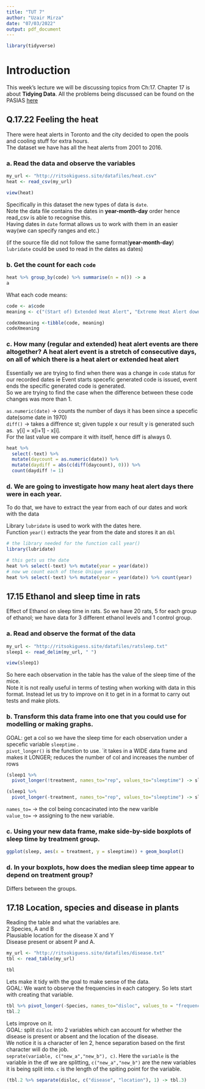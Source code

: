 ```yaml
---
title: "TUT 7"
author: "Uzair Mirza"
date: "07/03/2022"
output: pdf_document
---
```


```r
library(tidyverse)
```

# Introduction
This week's lecture we will be discussing topics from Ch:17. Chapter 17 is about **Tidying Data**. All the problems being discussed can be found on the PASIAS [here](https://ritsokiguess.site/pasias/)


## Q.17.22 Feeling the heat
There were heat alerts in Toronto and the city decided to open the pools and cooling stuff for extra hours. \
The dataset we have has all the heat alerts from 2001 to 2016. \

### a. Read the data and observe the variables
```r
my_url <- "http://ritsokiguess.site/datafiles/heat.csv"
heat <- read_csv(my_url)

view(heat)
```
Specifically in this dataset the new types of data is `date`. \
Note the data file contains the dates in **year-month-day** order hence read_csv is able to recognise this. \
Having dates in `date` format allows us to work with them in an easier way(we can  specify ranges and etc.) \

(if the source file did not follow the same format(**year-month-day**) `lubridate` could be used to read in the dates as dates) \

### b. Get the count for each `code`
```r
heat %>% group_by(code) %>% summarise(n = n()) -> a
a
```

What each code means:
```r
code <- a$code
meaning <- c("(Start of) Extended Heat Alert", "Extreme Heat Alert downgraded to Heat Alert", "Extended Heat Alert continues", "(Start of) Heat Alert", "Heat Alert continues", "Heat Alert upgraded to Extended Heat Alert")

codeXmeaning <-tibble(code, meaning)
codeXmeaning
```

### c. How many (regular and extended) heat alert events are there altogether? A heat alert event is a stretch of consecutive days, on all of which there is a heat alert or extended heat alert
Essentially we are trying to find when there was a change in `code` status for our recorded dates ie Event starts specefic generated code is issued, event ends the specific generated code is generated. \
So we are trying to find the case when the difference between these code changes was more than 1. \

`as.numeric(date)` -> counts the number of days it has been since a specefic date(some date in 1970) \
`diff()` -> takes a diffrence st; given tupple x our result y is generated such as. \ y[i] = x[i+1] - x[i]. \
For the last value we compare it with itself, hence diff is always 0.
```r
heat %>%
  select(-text) %>%
  mutate(daycount = as.numeric(date)) %>%
  mutate(daydiff = abs(c(diff(daycount), 0))) %>%
  count(daydiff != 1)
```

### d. We are going to investigate how many heat alert days there were in each year.
To do that, we have to extract the year from each of our dates and work with the data \

Library `lubridate` is used to work with the dates here. \
Function `year()` extracts the year from the date and stores it an  `dbl` \

```r
# the library needed for the function call year()
library(lubridate)

# this gets us the date
heat %>% select(-text) %>% mutate(year = year(date))
# now we count each of these Unique years
heat %>% select(-text) %>% mutate(year = year(date)) %>% count(year)
```


## 17.15 Ethanol and sleep time in rats
Effect of Ethanol on sleep time in rats. So we have 20 rats, 5 for each group of ethanol; we have data for 3 different ethanol levels and 1 control group.

### a. Read and observe the format of the data
```r
my_url <- "http://ritsokiguess.site/datafiles/ratsleep.txt"
sleep1 <- read_delim(my_url, " ")

view(sleep1)

```

So here each observation in the table has the value of the sleep time of the mice. \
Note it is not really useful in terms of testing when working with data in this format. Instead let us try to improve on it to get in in a format to carry out tests and make plots.

### b. Transform this data frame into one that you could use for modelling or making graphs.
GOAL: get a col so we have the sleep time for each observation under a specefic variable `sleeptime` . \
`pivot_longer()` is the function to use. `it takes in a WIDE data frame and makes it LONGER; reduces the number of col and increases the number of rows

```r
(sleep1 %>% 
  pivot_longer(!treatment, names_to="rep", values_to="sleeptime") -> sleep)

(sleep1 %>% 
  pivot_longer(-treatment, names_to="rep", values_to="sleeptime") -> sleep)
```
`names_to= ` -> the col being concacinated into the new varible \
`value_to=` -> assigning to the new variable. \

### c. Using your new data frame, make side-by-side boxplots of sleep time by treatment group.
```r
ggplot(sleep, aes(x = treatment, y = sleeptime)) + geom_boxplot()
```

### d. In your boxplots, how does the median sleep time appear to depend on treatment group?
Differs between the groups. \


## 17.18 Location, species and disease in plants
Reading the table and what the variables are.\
2 Species, A and B \
Plausiable location for the disease X and Y \
Disease present or absent  P and A. \
```r
my_url <- "http://ritsokiguess.site/datafiles/disease.txt"
tbl <- read_table(my_url)

tbl
```

Lets make it tidy with the goal to make sense of the data. \
GOAL: We want to observe the frequencies in each catogery. So lets start with creating that variable. \
```r
tbl %>% pivot_longer(-Species, names_to="disloc", values_to = "frequency") -> tbl.2
tbl.2
```
Lets improve on it. \
GOAL: split `disloc` into 2 variables which can account for whether the disease is present or absent and the location of the disease. \
We notice it is a character of len 2, hence separation based on the first character will do the job. \
`seprate(variable, c("new_a","new_b"), c)`. Here the `variable` is the variable in the df we are splitting, `c("new_a","new_b")` are the new variables it is being split into. `c` is the length of the spiting point for the variable. 
```r
(tbl.2 %>% separate(disloc, c("disease", "location"), 1) -> tbl.3)
```